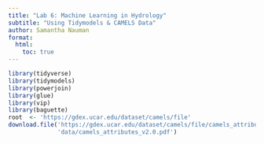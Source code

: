```yaml
---
title: "Lab 6: Machine Learning in Hydrology"
subtitle: "Using Tidymodels & CAMELS Data"
author: Samantha Nauman
format:
  html:
    toc: true
---
```


```r
library(tidyverse)
library(tidymodels)
library(powerjoin)
library(glue)
library(vip)
library(baguette)
root  <- 'https://gdex.ucar.edu/dataset/camels/file'
download.file('https://gdex.ucar.edu/dataset/camels/file/camels_attributes_v2.0.pdf', 
              'data/camels_attributes_v2.0.pdf')
```